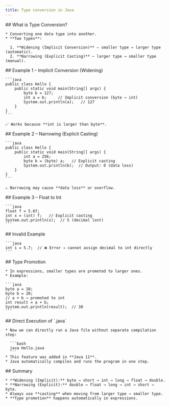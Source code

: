 ```yaml
---
title: Type conversion in Java
---
```


<Steps>
  <Step>
    ## What is Type Conversion?

    * Converting one data type into another.
    * **Two types**:

      1. **Widening (Implicit Conversion)** – smaller type → larger type (automatic).
      2. **Narrowing (Explicit Casting)** – larger type → smaller type (manual).
  </Step>

  <Step>
    ## Example 1 – Implicit Conversion (Widening)

    ```java
    public class Hello {
        public static void main(String[] args) {
            byte b = 127;
            int a = b;     // Implicit conversion (byte → int)
            System.out.println(a);   // 127
        }
    }
    ```

    ✅ Works because **int is larger than byte**.
  </Step>

  <Step>
    ## Example 2 – Narrowing (Explicit Casting)

    ```java
    public class Hello {
        public static void main(String[] args) {
            int a = 256;
            byte b = (byte) a;   // Explicit casting
            System.out.println(b);  // Output: 0 (data loss)
        }
    }
    ```

    ⚠️ Narrowing may cause **data loss** or overflow.
  </Step>

  <Step>
    ## Example 3 – Float to Int

    ```java
    float f = 5.6f;
    int x = (int) f;   // Explicit casting
    System.out.println(x);  // 5 (decimal lost)
    ```
  </Step>

  <Step>
    ## Invalid Example

    ```java
    int i = 5.7;  // ❌ Error → cannot assign decimal to int directly
    ```
  </Step>

  <Step>
    ## Type Promotion

    * In expressions, smaller types are promoted to larger ones.
    * Example:

    ```java
    byte a = 10;
    byte b = 20;
    // a + b → promoted to int
    int result = a + b;
    System.out.println(result);  // 30
    ```
  </Step>

  <Step>
    ## Direct Execution of `.java`

    * Now we can directly run a Java file without separate compilation step:

      ```bash
      java Hello.java
      ```
    * This feature was added in **Java 11**.
    * Java automatically compiles and runs the program in one step.
  </Step>

  <Step>
    ## Summary

    * **Widening (Implicit):** byte → short → int → long → float → double.
    * **Narrowing (Explicit):** double → float → long → int → short → byte.
    * Always use **casting** when moving from larger type → smaller type.
    * **Type promotion** happens automatically in expressions.
  </Step>
</Steps>
